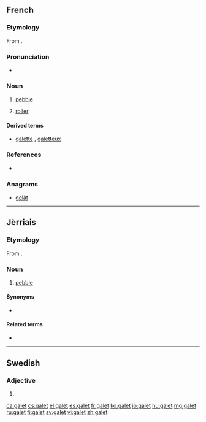 ==French==

===Etymology===
From {{etyl|fro|fr}} {{term|gal||rock|lang=fro}}.

===Pronunciation===
* {{IPA|/ɡalɛ/|lang=fr}}

===Noun===
{{fr-noun|m}}

# [[pebble]]
# {{context|technology|lang=fr}} [[roller]]

====Derived terms====
* [[galette]] {{f}}, [[galetteux]]

===References===
* {{R:NPLarousse}}

===Anagrams===
* [[gelât#French|gelât]]

----

==Jèrriais==

===Etymology===
From {{etyl|fro|roa-jer}} {{term|gal||rock|lang=fro}}{{suffix||et|lang=roa-jer}}.

===Noun===
{{roa-jer-noun|m}}

# [[pebble]]

====Synonyms====
* {{l|roa-jer|galot}}

====Related terms====
* {{l|roa-jer|galiche|gloss=pebbles}}

----

==Swedish==

===Adjective===
{{head|sv|adjective form}}

# {{sv-adj-form-abs-indef-n|galen}}

[[ca:galet]]
[[cs:galet]]
[[el:galet]]
[[es:galet]]
[[fr:galet]]
[[ko:galet]]
[[io:galet]]
[[hu:galet]]
[[mg:galet]]
[[ru:galet]]
[[fi:galet]]
[[sv:galet]]
[[vi:galet]]
[[zh:galet]]